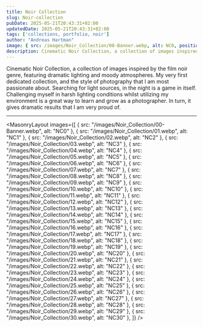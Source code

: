```yaml
---
title: Noir Collection
slug: Noir-collection
pubDate: 2025-05-21T20:43:31+02:00
updatedDate: 2025-05-21T20:43:31+02:00
tags: ['collections, portfolio, noir']
author: "Andreas Hartman"
image: { src: /images/Noir_Collection/00-Banner.webp, alt: NC0, positionx: 30%, positiony: 20%}
description: Cinematic Noir Collection, a collection of images inspired by the film noir genre, featuring dramatic lighting and moody atmospheres.
---
```


Cinematic Noir Collection, a collection of images inspired by the film noir genre, featuring dramatic lighting and moody atmospheres.
My very first dedicated collection, and the style of photography that I am most passionate about. 
Searching for light sources, in the night is a game in itself. Challenging myself in harsh lighting conditions whilst utilizing my environment is a great way to learn and grow as a photographer.
In turn, it gives dramatic results that I am very proud of.


---

<MasonryLayout images={[
    { src: "/images/Noir_Collection/00-Banner.webp", alt: "NC0" },
    { src: "/images/Noir_Collection/01.webp", alt: "NC1" },
    { src: "/images/Noir_Collection/02.webp", alt: "NC2" },
    { src: "/images/Noir_Collection/03.webp", alt: "NC3" },
    { src: "/images/Noir_Collection/04.webp", alt: "NC4" },
    { src: "/images/Noir_Collection/05.webp", alt: "NC5" },
    { src: "/images/Noir_Collection/06.webp", alt: "NC6" },
    { src: "/images/Noir_Collection/07.webp", alt: "NC7" },
    { src: "/images/Noir_Collection/08.webp", alt: "NC8" },
    { src: "/images/Noir_Collection/09.webp", alt: "NC9" },
    { src: "/images/Noir_Collection/10.webp", alt: "NC10" },
    { src: "/images/Noir_Collection/11.webp", alt: "NC11" },
    { src: "/images/Noir_Collection/12.webp", alt: "NC12" },
    { src: "/images/Noir_Collection/13.webp", alt: "NC13" },
    { src: "/images/Noir_Collection/14.webp", alt: "NC14" },
    { src: "/images/Noir_Collection/15.webp", alt: "NC15" },
    { src: "/images/Noir_Collection/16.webp", alt: "NC16" },
    { src: "/images/Noir_Collection/17.webp", alt: "NC17" },
    { src: "/images/Noir_Collection/18.webp", alt: "NC18" },
    { src: "/images/Noir_Collection/19.webp", alt: "NC19" },
    { src: "/images/Noir_Collection/20.webp", alt: "NC20" },
    { src: "/images/Noir_Collection/21.webp", alt: "NC21" },
    { src: "/images/Noir_Collection/22.webp", alt: "NC22" },
    { src: "/images/Noir_Collection/23.webp", alt: "NC23" },
    { src: "/images/Noir_Collection/24.webp", alt: "NC24" },
    { src: "/images/Noir_Collection/25.webp", alt: "NC25" },
    { src: "/images/Noir_Collection/26.webp", alt: "NC26" },
    { src: "/images/Noir_Collection/27.webp", alt: "NC27" },
    { src: "/images/Noir_Collection/28.webp", alt: "NC28" },
    { src: "/images/Noir_Collection/29.webp", alt: "NC29" },
    { src: "/images/Noir_Collection/30.webp", alt: "NC30" },
]} />